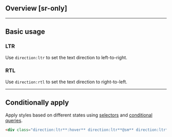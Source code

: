 ## Overview [sr-only]
<Overview/>

---

## Basic usage
### LTR
Use `direction:ltr` to set the text direction to left-to-right.
<Basic className="direction:ltr" />

### RTL
Use `direction:rtl` to set the text direction to right-to-left.
<Basic className="direction:rtl" />

---

## Conditionally apply
Apply styles based on different states using [selectors](/guide/state-selectors) and [conditional queries](/guide/conditional-queries).
```html
<div class="direction:ltr**:hover** direction:ltr**@sm** direction:ltr**@dark** direction:ltr**@print**">…</div>
```

